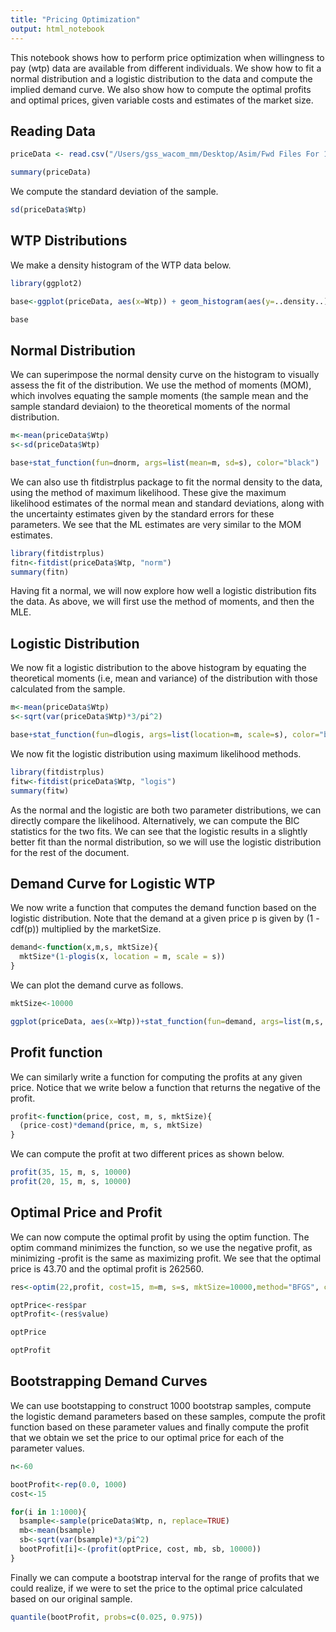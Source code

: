 ```yaml
---
title: "Pricing Optimization"
output: html_notebook
---
```


This notebook shows how to perform price optimization when willingness to pay (wtp) data are available from different individuals. We show how to fit a normal distribution and a logistic distribution to the data and compute the implied demand curve. We also show how to compute the optimal profits and optimal prices, given variable costs and estimates of the market size. 

## Reading Data

```r
priceData <- read.csv("/Users/gss_wacom_mm/Desktop/Asim/Fwd Files For 11:10:2017/wtpData.csv")
```

```r
summary(priceData)

```
We compute the standard deviation of the sample. 

```r
sd(priceData$Wtp)
```

## WTP Distributions

We make a density histogram of the WTP data below.

```r

library(ggplot2)

base<-ggplot(priceData, aes(x=Wtp)) + geom_histogram(aes(y=..density..), binwidth=3, color="black",fill="#FCCF7A", size=0.1)+theme_minimal()+ylab("Density")

base
```

## Normal Distribution

We can superimpose the normal density curve on the histogram to visually assess the fit of the distribution. We use the method of moments (MOM), which involves equating the sample moments (the sample mean and the sample standard deviaion) to the theoretical moments of the normal distribution. 

```r

m<-mean(priceData$Wtp)
s<-sd(priceData$Wtp)

base+stat_function(fun=dnorm, args=list(mean=m, sd=s), color="black")
```

We can also use th fitdistrplus package to fit the normal density to the data, using the method of maximum likelihood. These give the maximum likelihood estimates of the normal mean and standard deviations, along with the uncertainty estimates given by the standard errors for these parameters.  We see that the ML estimates are very similar to the MOM estimates.

```r
library(fitdistrplus)
fitn<-fitdist(priceData$Wtp, "norm")
summary(fitn)
```

Having fit a normal, we will now explore how well a logistic distribution fits the data. As above, we will first use the method of moments, and then the MLE. 

## Logistic Distribution

We now fit a logistic distribution to the above histogram by equating the theoretical moments (i.e, mean and variance) of the distribution with those calculated from the sample. 

```r

m<-mean(priceData$Wtp)
s<-sqrt(var(priceData$Wtp)*3/pi^2)

base+stat_function(fun=dlogis, args=list(location=m, scale=s), color="black")
```
We now fit the logistic distribution using maximum likelihood methods.

```r
library(fitdistrplus)
fitw<-fitdist(priceData$Wtp, "logis")
summary(fitw)
```
As the normal and the logistic are both two parameter distributions, we can directly compare the likelihood. Alternatively, we can compute the BIC statistics for the two fits. We can see that the logistic results in a slightly better fit than the normal distribution, so we will use the logistic distribution for the rest of the document. 

## Demand Curve for Logistic WTP

We now write a function that computes the demand function based on the logistic distribution. Note that the demand at a given price p is given by (1 - cdf(p)) multiplied by the marketSize. 

```r
demand<-function(x,m,s, mktSize){
  mktSize*(1-plogis(x, location = m, scale = s))
}
```

We can plot the demand curve as follows. 

```r
mktSize<-10000

ggplot(priceData, aes(x=Wtp))+stat_function(fun=demand, args=list(m,s, mktSize), color="Black")+theme_minimal()+ylab("Demand")+xlab("price")
```


## Profit function

We can similarly write a function for computing the profits at any given price. Notice that we write below a function that returns the negative of the profit. 

```r
profit<-function(price, cost, m, s, mktSize){
  (price-cost)*demand(price, m, s, mktSize)
}
```

We can compute the profit at two different prices as shown below.

```r
profit(35, 15, m, s, 10000)
profit(20, 15, m, s, 10000)
```

## Optimal Price and Profit

We can now compute the optimal profit by using the optim function. The optim command minimizes the function, so we use the negative profit, as minimizing -profit is the same as maximizing profit. We see that the optimal price is 43.70 and the optimal profit is 262560. 

```r
res<-optim(22,profit, cost=15, m=m, s=s, mktSize=10000,method="BFGS", control=list(fnscale=-1))

optPrice<-res$par
optProfit<-(res$value)

optPrice

optProfit

```

## Bootstrapping Demand Curves

We can use bootstapping to construct 1000 bootstrap samples, compute the logistic demand parameters based on these samples, compute the profit function based on these parameter values  and finally compute the profit that we obtain we set the price to our optimal price for each of the parameter values. 

```r

n<-60

bootProfit<-rep(0.0, 1000)
cost<-15

for(i in 1:1000){
  bsample<-sample(priceData$Wtp, n, replace=TRUE)
  mb<-mean(bsample)
  sb<-sqrt(var(bsample)*3/pi^2)
  bootProfit[i]<-(profit(optPrice, cost, mb, sb, 10000))
}

```

Finally we can compute a bootstrap interval for the range of profits that we could realize, if we were to set the price to the optimal price calculated based on our original sample. 

```r
quantile(bootProfit, probs=c(0.025, 0.975))
```


